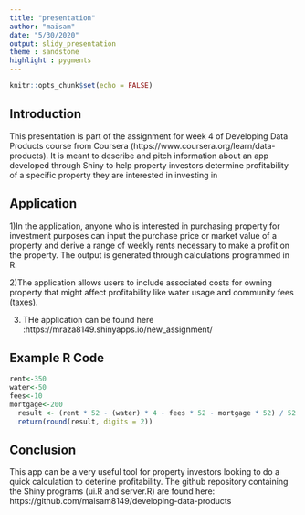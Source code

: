 ---
title: "presentation"
author: "maisam"
date: "5/30/2020"
output: slidy_presentation
theme : sandstone
highlight : pygments
---

```{r setup, include=FALSE}
knitr::opts_chunk$set(echo = FALSE)
```

## Introduction

This presentation is part of the assignment for week 4 of Developing Data Products course from Coursera (https://www.coursera.org/learn/data-products). It is meant to describe and pitch information about an app developed through Shiny to help property investors determine profitability of a specific property they are interested in investing in

## Application

1)In the application, anyone who is interested in purchasing property for investment purposes can input the purchase price or market value of a property and derive a range of weekly rents necessary to make a profit on the property. The output is generated through calculations programmed in R.

2)The application allows users to include associated costs for owning property that might affect profitability like water usage and community fees (taxes).

3) THe application can be found here :https://mraza8149.shinyapps.io/new_assignment/ 


## Example R Code

```{r  echo=TRUE}
rent<-350
water<-50
fees<-10
mortgage<-200
  result <- (rent * 52 - (water) * 4 - fees * 52 - mortgage * 52) / 52
  return(round(result, digits = 2))
```

## Conclusion

This app can be a very useful tool for property investors looking to do a quick calculation to deterine profitability. The github repository containing the Shiny programs (ui.R and server.R) are found here: https://github.com/maisam8149/developing-data-products
